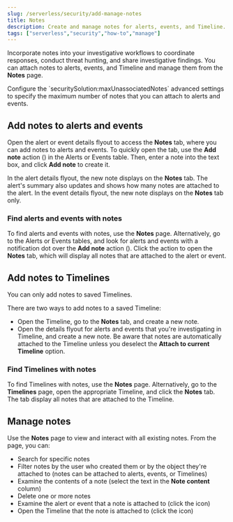 ```yaml
---
slug: /serverless/security/add-manage-notes
title: Notes
description: Create and manage notes for alerts, events, and Timeline.
tags: ["serverless","security","how-to","manage"]
---
```


<DocBadge template="technical preview" />
<div id="add-manage-notes"></div>

Incorporate notes into your investigative workflows to coordinate responses, conduct threat hunting, and share investigative findings. You can attach notes to alerts, events, and Timeline and manage them from the **Notes** page. 

<DocCallOut title="Note">
Configure the `securitySolution:maxUnassociatedNotes` <DocLink slug="/serverless/security/advanced-settings" section="max-notes-alerts-events">advanced settings</DocLink> to specify the maximum number of notes that you can attach to alerts and events.
</DocCallOut>

<div id="add-notes-documents"></div>

## Add notes to alerts and events 

Open the alert or event details flyout to access the **Notes** tab, where you can add notes to alerts and events. To quickly open the tab, use the **Add note** action (<DocIcon type="editorComment" title="The action that lets you to add a new note" />) in the Alerts or Events table. Then, enter a note into the text box, and click **Add note** to create it.

<DocImage size="xl" url="../images/notes/-notes-create-new-note.png" alt="Creating a new note"/>

In the alert details flyout, the new note displays on the **Notes** tab. The alert's summary also updates and shows how many notes are attached to the alert. In the event details flyout, the new note displays on the **Notes** tab only.

<DocImage size="xl" url="../images/notes/-notes-new-note-added-flyout.png" alt="New note added to an alert"/>

<div id="find-documents-with-notes"></div>

### Find alerts and events with notes

To find alerts and events with notes, use the <DocLink slug="/serverless/security/add-manage-notes" section="manage-notes">**Notes** page</DocLink>. Alternatively, go to the Alerts or Events tables, and look for alerts and events with a notification dot over the **Add note** action (<DocIcon type="editorComment" title="The action that lets you to add a new note" />). Click the action to open the **Notes** tab, which will display all notes that are attached to the alert or event.

<DocImage size="xl" url="../images/notes/-notes-notification.png" alt="Notes notification dog on Alerts page"/>

<div id="add-notes-timelines"></div>

## Add notes to Timelines

<DocCallOut title="Important" color="warning">
You can only add notes to saved Timelines.
</DocCallOut>

There are two ways to add notes to a saved Timeline: 

* Open the Timeline, go to the **Notes** tab, and create a new note.
* Open the details flyout for alerts and events that you're investigating in Timeline, and create a new note. Be aware that notes are automatically attached to the Timeline unless you deselect the **Attach to current Timeline** option.

<div id="find-timelines-with-notes"></div>

### Find Timelines with notes

To find Timelines with notes, use the <DocLink slug="/serverless/security/add-manage-notes" section="manage-notes">**Notes** page</DocLink>. Alternatively, go to the **Timelines** page, open the appropriate Timeline, and click the **Notes** tab. The tab display all notes that are attached to the Timeline.

<div id="manage-notes"></div>

## Manage notes 

Use the **Notes** page to view and interact with all existing notes. From the page, you can:

* Search for specific notes
* Filter notes by the user who created them or by the object they're attached to (notes can be attached to alerts, events, or Timelines)
* Examine the contents of a note (select the text in the **Note content** column)
* Delete one or more notes 
* Examine the alert or event that a note is attached to (click the <DocIcon type="expand" title="Preview alert or event details action" /> icon)
* Open the Timeline that the note is attached to (click the <DocIcon type="timelineWithArrow" title="Preview alert or event details action" /> icon)

<DocImage size="xl" url="../images/notes/-notes-management-page.png" alt="Notes management page"/>
